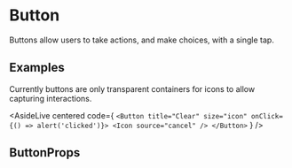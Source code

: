 
# Button

Buttons allow users to take actions, and make choices, with a single tap.

## Examples

Currently buttons are only transparent containers for icons to allow capturing interactions.

<AsideLive
  centered
  code={
`<Button title="Clear" size="icon" onClick={() => alert('clicked')}>
  <Icon source="cancel" />
</Button>`
    }
/>

## ButtonProps

<ComponentProps name="Button" />

